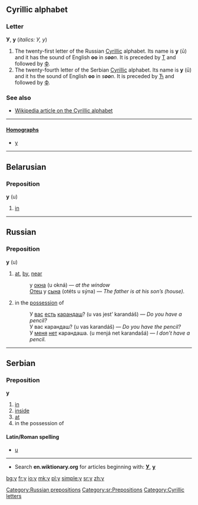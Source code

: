 ==Cyrillic alphabet==
===Letter===
'''У''', '''у''' (''italics: У, у'')

#The twenty-first letter of the Russian [[Cyrillic]] alphabet. Its name is '''у''' (ū) and it has the sound of English '''oo''' in ''s'''oo'''n''. It is preceded by [[т|Т]] and followed by [[ф|Ф]].
#The twenty-fourth letter of the Serbian [[Cyrillic]] alphabet. Its name is '''у''' (ū) and it hs the sound of English '''oo''' in ''s'''oo'''n''. It is preceded by [[ћ|Ћ]] and followed by [[ф|Ф]].

===See also===
*[[w:Cyrillic alphabet|Wikipedia article on the Cyrillic alphabet]]


----

====[[Homograph]]s====
*[[y]]


----

==Belarusian==
===Preposition===
'''у''' (u)
# [[in]]


----

==Russian==
[[Category:Russian prepositions]]
===Preposition===
'''у''' (u)
# [[at]], [[by]], [[near]]
#: у [[окно|окна]] (u okná) — ''at the window''
#: [[Отец]] у [[сын|сына]] (otéts u sýna) — ''The father is at his son’s (house).''
# in the [[possession]] of
#: У [[вы|вас]] [[есть]] [[карандаш]]? (u vas jest’ karandáš) — ''Do you have a pencil?''
#: У вас карандаш? (u vas karandáš) — ''Do you have the pencil?''
#: У [[я|меня]] [[нет]] карандаша. (u menjá net karandašá) — ''I don’t have a pencil.''


----

==Serbian==
===Preposition===
'''у'''
#[[in]]
#[[inside]]
#[[at]]
#in the possession of 
====Latin/Roman spelling====
*[[u#Serbian|u]]
[[Category:sr:Prepositions]]


----

*Search '''en.wiktionary.org''' for articles beginning with: '''[http://en.wiktionary.org/w/index.php?title=Special%3AAllpages&from=%D0%A3&namespace=0 У]''', '''[http://en.wiktionary.org/w/index.php?title=Special%3AAllpages&from=%D1%83&namespace=0 у]'''

[[Category:Cyrillic letters]]

[[bg:у]]
[[fr:у]]
[[io:у]]
[[mk:у]]
[[pl:у]]
[[simple:у]]
[[sr:у]]
[[zh:у]]